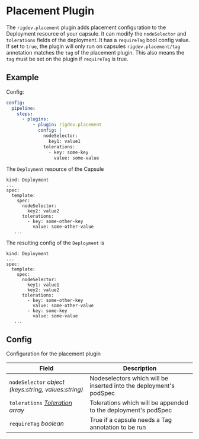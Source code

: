 # Placement Plugin

The `rigdev.placement` plugin adds placement configuration to the Deployment resource of your capsule.
It can modify the `nodeSelector` and `tolerations` fields of the deployment.
It has a `requireTag` bool config value. If set to `true`, the plugin will only run on capsules `rigdev.placement/tag` annotation matches the `tag` of the placement plugin. This also means the `tag` must be set on the plugin if `requireTag` is true.

## Example

Config:

```yaml title="Helm values - Operator"
config:
  pipeline:
    steps:
      - plugins:
          - plugin: rigdev.placement
            config: |
              nodeSelector:
                key1: value1
              tolerations:
                - key: some-key
                  value: some-value
```

The `Deployment` resource of the Capsule

```
kind: Deployment
...
spec:
  template:
    spec:
      nodeSelector:
        key2: value2
      tolerations:
        - key: some-other-key
          value: some-other-value
   ...
```

The resulting config of the `Deployment` is

```
kind: Deployment
...
spec:
  template:
    spec:
      nodeSelector:
        key1: value1
        key2: value2
      tolerations:
        - key: some-other-key
          value: some-other-value
        - key: some-key
          value: some-value
   ...
```

## Config



Configuration for the placement plugin

| Field | Description |
| --- | --- |
| `nodeSelector` _object (keys:string, values:string)_ | Nodeselectors which will be inserted into the deployment's podSpec |
| `tolerations` _[Toleration](https://kubernetes.io/docs/reference/generated/kubernetes-api/v1.28/#toleration-v1-core) array_ | Tolerations which will be appended to the deployment's podSpec |
| `requireTag` _boolean_ | True if a capsule needs a Tag annotation to be run |



